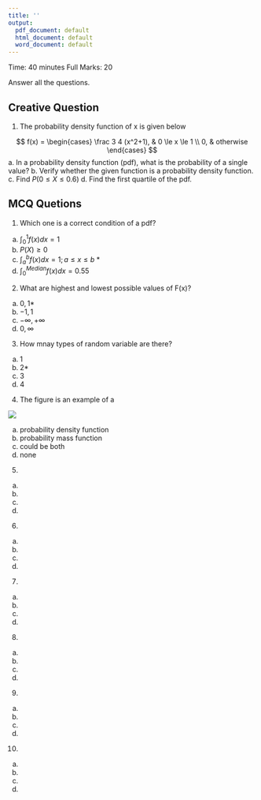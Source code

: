 ---
title: ''
output:
  pdf_document: default
  html_document: default
  word_document: default
---
\begin{center}
\begin{large}
Pabna Cadet College
\end{large}

Fortnightly Examination - 2021

Third Term Second Phase 

Subject: Statistics

Class: XII
\end{center}

Time: 40 minutes
\hfill
Full Marks: 20

Answer all the questions.

## Creative Question

1. The probability density function of x is given below

$$
  f(x) =
\begin{cases}
\frac 3 4 (x^2+1),  & 0 \le x \le 1 \\
0, & otherwise
\end{cases}
$$
a. In a probability density function (pdf), what is the probability of a single value?
b. Verify whether the given function is a probability density function.
c. Find $P(0\le X \le 0.6)$
d. Find the first quartile of the pdf.

## MCQ Quetions

1. Which one is a correct condition of a pdf?

a. $\displaystyle \int_0^1 f(x) dx =1$
b. $P(X)\ge0$
c. $\displaystyle \int_a^b f(x) dx =1 ; a\le x \le b$ *
d. $\displaystyle \int_0^{Median} f(x) dx =0.55$

2. What are highest and lowest possible values of F(x)?

a. $0, 1$*
b. $-1, 1$
c. $-\infty, +\infty$
d. $0, \infty$

3. How mnay types of random variable are there?

a. 1
b. 2*
c. 3
d. 4

4. The figure is an example of a 

![](../img/pdf_example.png)

a. probability density function
b. probability mass function
c. could be both
d. none

5. 

a. 
b. 
c. 
d. 

6. 

a. 
b. 
c. 
d. 

7. 

a. 
b. 
c. 
d. 

8. 

a. 
b. 
c. 
d. 

9. 

a. 
b. 
c. 
d. 

10. 

a. 
b. 
c. 
d. 